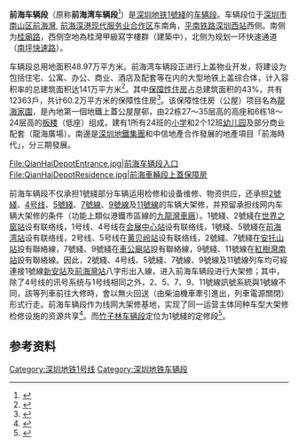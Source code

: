 {{coord|22.532|113.900|display=title}}
'''前海车辆段'''（原称'''前海湾车辆段'''<ref>{{cite web | url=http://www.szjsjy.com.cn/BusinessInfo/JYXXDetails.aspx?gcbh=44030020090152001&flag=ZBGG | title=深圳地铁前海车辆段上盖保障性住房平台工程2标招标公告 | publisher=深圳市建设工程交易服务中心 | date=2009-04-14 | access-date=2013-05-17 | archive-url=https://web.archive.org/web/20140226144540/http://www.szjsjy.com.cn/BusinessInfo/JYXXDetails.aspx?gcbh=44030020090152001&flag=ZBGG | archive-date=2014-02-26 | dead-url=yes }}</ref>）是[[深圳地铁|深圳地铁]][[深圳地鐵1號綫|1號綫]]的[[车辆段|车辆段]]。车辆段位于[[深圳市|深圳市]][[南山区|南山区]][[前海灣|前海灣]], [[前海深港现代服务业合作区|前海深港现代服务业合作区]]东南角，[[平南铁路|平南铁路]][[深圳西站|深圳西站]]西侧。南侧为[[桂廟路|桂廟路]]，西侧空地為桂灣甲級寫字樓群（建築中），北侧为规划一环快速通道（[[南坪快速路|南坪快速路]]）。

车辆段总用地面积48.97万平方米。前海湾车辆段正进行上盖物业开发，将建设为包括住宅、公寓、办公、商业、酒店及配套等在内的大型地铁上盖综合体，计入容积率的总建筑面积达141万平方米<ref>{{cite journal | title=深圳地铁前海车辆段 上盖物业工程管理 | author=郭海柱,杨骏 | journal=现代城市轨道交通 | year=2012 | issue=5}}</ref>。其中[[保障性住房|保障性住房]]占总建筑面积的43%，共有12363戶，共计60.2万平方米的保障性住房<ref>{{cite journal | title=深圳地铁前海车辆段上盖物业开发建筑设计方案的应用 | author=徐伟工 | journal=福建建设科技 | year=2011 | issue=4}}</ref>。该保障性住房（公屋）项目名為[[龍海家園|龍海家園]]，是內地第一個地鐵上蓋公屋屋邨，由22栋27～35层高的高座和6栋18～24层高的[[板楼|板楼]]（低座）组成，建有1所有24班的[[小学|小学]]和2个12班[[幼儿园|幼儿园]]及部分商业配套（龍海廣場）。南邊是[[深圳地鐵集團|深圳地鐵集團]]和中信地產合作發展的地產項目「前海時代」，分三期發展。

<gallery>
File:QianHaiDepotEntrance.jpg|前海车辆段入口
File:QianHaiDepotResidence.jpg|前海車輛段上蓋保障房
</gallery>

前海车辆段不仅承担1號綫部分车辆运用检修和设备维修、物资供应，还承担[[深圳地铁2号线|2號綫]]、[[深圳地铁4号线|4号线]]、[[深圳地铁5号线|5號綫]]、[[深圳地鐵7號線|7號線]]、[[深圳地鐵9號線|9號線]]及[[深圳地鐵11號線|11號線]]的车辆大架修，并预留承担线网内车辆大架修的条件（功能上類似港鐵市區線的[[港鐵九龍灣車廠|九龍灣車廠]]）。1號綫、2號綫在[[世界之窗站|世界之窗站]]设有联络线，1号线、4号线在[[會展中心站_(深圳)|会展中心站]]设有联络线，1號綫、5號綫在[[前海灣站|前海湾站]]设有联络线，2号线、5号线在[[黄贝岭站|黄贝岭站]]设有联络线，2號綫、7號綫在[[安托山站|安托山站]]設有聯絡線，7號綫、9號綫在[[車公廟站_(深圳)|車公廟站]]設有聯絡線，9號綫、11號線在[[紅樹灣南站|紅樹灣南站]]設有聯絡線。因此，2號綫、4号线、5號綫、7號線、9號線及11號線列车均可經連接1號線[[新安站|新安站]]及[[前海灣站|前海灣站]]八字形出入線，进入前海车辆段进行大架修；其中，除了4号线的讯号系统与1号线相同之外，2、5、7、9、11號線訊號系統與1號線不同，該等列車前往大修時，會以無火回送（由柴油機車牽引進出，列車電源關閉）形式行走。前海车辆段作为线网大架修基地，实现了同一运营主体同种车型大架修检修设施的资源共享<ref>{{cite journal | title=深圳地铁2号线车辆基地的功能定位 | author=王敏远,徐久勇 | journal=都市快轨交通 | year=2011 | issue=4}}</ref>。而[[竹子林车辆段|竹子林车辆段]]定位为1號綫的定修段<ref>{{cite journal | title=前海车辆段站场设计方案研究 | author=张沛艳 | journal=铁道勘察 | year=2008 | issue=4}}</ref>。

==参考资料==
{{Reflist}}
{{深圳地铁车辆段}}
{{前海深港现代服务业合作区}}

[[Category:深圳地铁1号线|Category:深圳地铁1号线]]
[[Category:深圳地铁车辆段|Category:深圳地铁车辆段]]